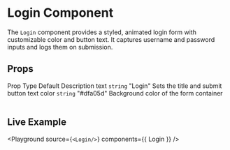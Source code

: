 
# Login Component

The `Login` component provides a styled, animated login form with customizable color and button text. It captures username and password inputs and logs them on submission.

## Props

<Table>
  <thead>
    <Table.Tr>
      <Table.Th>Prop</Table.Th>
      <Table.Th>Type</Table.Th>
      <Table.Th>Default</Table.Th>
      <Table.Th>Description</Table.Th>
    </Table.Tr>
  </thead>
  <tbody>
    <Table.Tr>
      <Table.Td>text</Table.Td>
      <Table.Td><code>string</code></Table.Td>
      <Table.Td>"Login"</Table.Td>
      <Table.Td>Sets the title and submit button text</Table.Td>
    </Table.Tr>
    <Table.Tr>
      <Table.Td>color</Table.Td>
      <Table.Td><code>string</code></Table.Td>
      <Table.Td>"#dfa05d"</Table.Td>
      <Table.Td>Background color of the form container</Table.Td>
    </Table.Tr>
  </tbody>
</Table>

## Live Example

<Playground
  source={`<Login/>`}
  components={{ Login }}
/>
